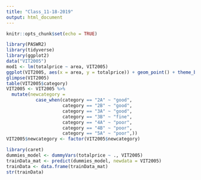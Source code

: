 ```yaml
---
title: "Class_11-18-2019"
output: html_document
---
```


```r
knitr::opts_chunk$set(echo = TRUE)
```

```r
library(PASWR2)
library(tidyverse)
library(ggplot2)
data("VIT2005")
mod1 <- lm(totalprice ~ area, VIT2005)
ggplot(VIT2005, aes(x = area, y = totalprice)) + geom_point() + theme_bw() + geom_smooth(method = "lm")
glimpse(VIT2005)
table(VIT2005$category)
VIT2005 <- VIT2005 %>%
  mutate(newcategory =
           case_when(category == "2A" ~ "good",
                     category == "2B" ~ "good",
                     category == "3A" ~ "good",
                     category == "3B" ~ "fine",
                     category == "4A" ~ "poor",
                     category == "4B" ~ "poor",
                     category == "5A" ~ "poor",))
VIT2005$newcategory <- factor(VIT2005$newcategory)
```

```r
library(caret)
dummies_model <- dummyVars(totalprice ~ ., VIT2005)
trainData_mat <- predict(dummies_model, newdata = VIT2005)
trainData <- data.frame(trainData_mat)
str(trainData)
```

```r

```

